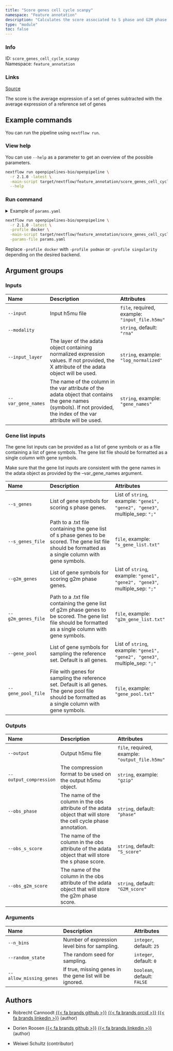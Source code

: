 ```yaml
---
title: "Score genes cell cycle scanpy"
namespace: "Feature annotation"
description: "Calculates the score associated to S phase and G2M phase and annotates the cell cycle phase for each cell, as implemented by scanpy."
type: "module"
toc: false
---
```


::: {.column-margin}

### Info

ID: `score_genes_cell_cycle_scanpy`  
Namespace: `feature_annotation`

### Links
[Source](https://github.com/openpipelines-bio/openpipeline/blob/2.1.0/src/feature_annotation/score_genes_cell_cycle_scanpy/config.vsh.yaml){.btn-action .btn-sm .btn-info .btn role="button"}

:::


The score is the average expression of a set of genes subtracted with the average expression of a reference set of genes

## Example commands

You can run the pipeline using `nextflow run`.

### View help

You can use `--help` as a parameter to get an overview of the possible parameters.

```bash
nextflow run openpipelines-bio/openpipeline \
  -r 2.1.0 -latest \
  -main-script target/nextflow/feature_annotation/score_genes_cell_cycle_scanpy/main.nf \
  --help
```

### Run command

<details>
<summary>Example of `params.yaml`</summary>
```yaml
# Inputs
input: # please fill in - example: "input_file.h5mu"
modality: "rna"
# input_layer: "log_normalized"
# var_gene_names: "gene_names"

# Gene list inputs
# s_genes: ["gene1", "gene2", "gene3"]
# s_genes_file: "s_gene_list.txt"
# g2m_genes: ["gene1", "gene2", "gene3"]
# g2m_genes_file: "g2m_gene_list.txt"
# gene_pool: ["gene1", "gene2", "gene3"]
# gene_pool_file: "gene_pool.txt"

# Outputs
# output: "$id.$key.output.h5mu"
# output_compression: "gzip"
obs_phase: "phase"
obs_s_score: "S_score"
obs_g2m_score: "G2M_score"

# Arguments
n_bins: 25
random_state: 0
allow_missing_genes: false

# Nextflow input-output arguments
publish_dir: # please fill in - example: "output/"
# param_list: "my_params.yaml"
```
</details>

```bash
nextflow run openpipelines-bio/openpipeline \
  -r 2.1.0 -latest \
  -profile docker \
  -main-script target/nextflow/feature_annotation/score_genes_cell_cycle_scanpy/main.nf \
  -params-file params.yaml
```

:::{.callout-note}
Replace `-profile docker` with `-profile podman` or `-profile singularity` depending on the desired backend.
:::

## Argument groups

### Inputs

|Name               |Description                                                                                                                                                           |Attributes                                     |
|:----------|:--------------------------------------------------|:--------------------|
|`--input`          |Input h5mu file                                                                                                                                                       |`file`, required, example: `"input_file.h5mu"` |
|`--modality`       |                                                                                                                                                                      |`string`, default: `"rna"`                     |
|`--input_layer`    |The layer of the adata object containing normalized expression values. If not provided, the X attribute of the adata object will be used.                             |`string`, example: `"log_normalized"`          |
|`--var_gene_names` |The name of the column in the var attribute of the adata object that contains the gene names (symbols). If not provided, the index of the var attribute will be used. |`string`, example: `"gene_names"`              |


### Gene list inputs

The gene list inputs can be provided as a list of gene symbols or as a file containing a list of gene symbols. The gene list file should be formatted as a single column with gene symbols.

Make sure that the gene list inputs are consistent with the gene names in the adata object as provided by the --var_gene_names argument.



|Name               |Description                                                                                                                                                 |Attributes                                                                  |
|:----------|:--------------------------------------------------|:--------------------|
|`--s_genes`        |List of gene symbols for scoring s phase genes.                                                                                                             |List of `string`, example: `"gene1", "gene2", "gene3"`, multiple_sep: `";"` |
|`--s_genes_file`   |Path to a .txt file containing the gene list of s phase genes to be scored.  The gene list file should be formatted as a single column with gene symbols.   |`file`, example: `"s_gene_list.txt"`                                        |
|`--g2m_genes`      |List of gene symbols for scoring g2m phase genes.                                                                                                           |List of `string`, example: `"gene1", "gene2", "gene3"`, multiple_sep: `";"` |
|`--g2m_genes_file` |Path to a .txt file containing the gene list of g2m phase genes to be scored.  The gene list file should be formatted as a single column with gene symbols. |`file`, example: `"g2m_gene_list.txt"`                                      |
|`--gene_pool`      |List of gene symbols for sampling the reference set. Default is all genes.                                                                                  |List of `string`, example: `"gene1", "gene2", "gene3"`, multiple_sep: `";"` |
|`--gene_pool_file` |File with genes for sampling the reference set. Default is all genes.  The gene pool file should be formatted as a single column with gene symbols.         |`file`, example: `"gene_pool.txt"`                                          |


### Outputs

|Name                   |Description                                                                                                      |Attributes                                      |
|:----------|:--------------------------------------------------|:--------------------|
|`--output`             |Output h5mu file                                                                                                 |`file`, required, example: `"output_file.h5mu"` |
|`--output_compression` |The compression format to be used on the output h5mu object.                                                     |`string`, example: `"gzip"`                     |
|`--obs_phase`          |The name of the column in the obs attribute of the adata object that will store the cell cycle phase annotation. |`string`, default: `"phase"`                    |
|`--obs_s_score`        |The name of the column in the obs attribute of the adata object that will store the s phase score.               |`string`, default: `"S_score"`                  |
|`--obs_g2m_score`      |The name of the column in the obs attribute of the adata object that will store the g2m phase score.             |`string`, default: `"G2M_score"`                |


### Arguments

|Name                    |Description                                              |Attributes                  |
|:----------|:--------------------------------------------------|:--------------------|
|`--n_bins`              |Number of expression level bins for sampling.            |`integer`, default: `25`    |
|`--random_state`        |The random seed for sampling.                            |`integer`, default: `0`     |
|`--allow_missing_genes` |If true, missing genes in the gene list will be ignored. |`boolean`, default: `FALSE` |

## Authors


  * Robrecht Cannoodt [{{< fa brands github >}}](https://github.com/rcannood) [{{< fa brands orcid >}}](https://orcid.org/0000-0003-3641-729X) [{{< fa brands linkedin >}}](https://linkedin.com/in/robrechtcannoodt) (author)

  * Dorien Roosen [{{< fa brands github >}}](https://github.com/dorien-er) [{{< fa brands linkedin >}}](https://linkedin.com/in/dorien-roosen) (author)

  * Weiwei Schultz (contributor)

